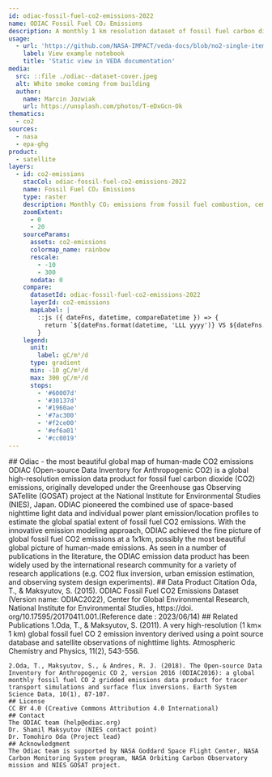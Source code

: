 ```yaml
---
id: odiac-fossil-fuel-co2-emissions-2022
name: ODIAC Fossil Fuel CO₂ Emissions 
description: A monthly 1 km resolution dataset of fossil fuel carbon dioxide emissions, version 2022
usage:
  - url: 'https://github.com/NASA-IMPACT/veda-docs/blob/no2-single-item-viz/example-notebooks/no2-single-item-vizualization.ipynb'
    label: View example notebook
    title: 'Static view in VEDA documentation'
media:
  src: ::file ./odiac--dataset-cover.jpeg
  alt: White smoke coming from building
  author:
    name: Marcin Jozwiak
    url: https://unsplash.com/photos/T-eDxGcn-Ok
thematics:
  - co2
sources:
  - nasa
  - epa-ghg
product:
  - satellite
layers:
  - id: co2-emissions
    stacCol: odiac-fossil-fuel-co2-emissions-2022
    name: Fossil Fuel CO₂ Emissions
    type: raster
    description: Monthly CO₂ emissions from fossil fuel combustion, cement production and gas flaring.
    zoomExtent:
      - 0
      - 20
    sourceParams:
      assets: co2-emissions
      colormap_name: rainbow
      rescale:
        - -10
        - 300
      nodata: 0
    compare:
      datasetId: odiac-fossil-fuel-co2-emissions-2022
      layerId: co2-emissions
      mapLabel: |
        ::js ({ dateFns, datetime, compareDatetime }) => {
          return `${dateFns.format(datetime, 'LLL yyyy')} VS ${dateFns.format(compareDatetime, 'LLL yyyy')}`;
        }
    legend:
      unit: 
        label: gC/m²/d
      type: gradient
      min: -10 gC/m²/d
      max: 300 gC/m²/d
      stops:
        - '#60007d'
        - '#30137d'
        - '#1960ae'
        - '#7ac300'
        - '#f2ce00'
        - '#ef6a01'
        - '#cc0019'
---
```


<Block>
  <Prose>
    ## Odiac - the most beautiful global map of human-made CO2 emissions 
    ODIAC (Open-source Data Inventory for Anthropogenic CO2) is a global high-resolution emission data product for fossil fuel carbon dioxide (CO2) emissions, originally developed under the Greenhouse gas Observing SATellite (GOSAT) project at the National Institute for Environmental Studies (NIES), Japan. ODIAC pioneered the combined use of space-based nighttime light data and individual power plant emission/location profiles to estimate the global spatial extent of fossil fuel CO2 emissions. With the innovative emission modeling approach, ODIAC achieved the fine picture of global fossil fuel CO2 emissions at a 1x1km, possibly the most beautiful global picture of human-made emissions. As seen in a number of publications in the literature, the ODIAC emission data product has been widely used by the international research community for a variety of research applications (e.g. CO2 flux inversion, urban emission estimation, and observing system design experiments). 
    ## Data Product Citation
    Oda, T., & Maksyutov, S. (2015). ODIAC Fossil Fuel CO2 Emissions Dataset (Version name: ODIAC2022), Center for Global Environmental Research, National Institute for Environmental Studies, https://doi. org/10.17595/20170411.001.(Reference date : 2023/06/14)
    ## Related Publications
    1.Oda, T., & Maksyutov, S. (2011). A very high-resolution (1 km× 1 km) global fossil fuel CO 2 emission inventory derived using a point source database and satellite observations of nighttime lights. Atmospheric Chemistry and Physics, 11(2), 543-556.
    
    2.Oda, T., Maksyutov, S., & Andres, R. J. (2018). The Open-source Data Inventory for Anthropogenic CO 2, version 2016 (ODIAC2016): a global monthly fossil fuel CO 2 gridded emissions data product for tracer transport simulations and surface flux inversions. Earth System Science Data, 10(1), 87-107.
    ## License
    CC BY 4.0 (Creative Commons Attribution 4.0 International)
    ## Contact
    The ODIAC team (help@odiac.org)
    Dr. Shamil Maksyutov (NIES contact point)
    Dr. Tomohiro Oda (Project lead)
    ## Acknowledgment
    The Odiac team is supported by NASA Goddard Space Flight Center, NASA Carbon Monitoring System program, NASA Orbiting Carbon Observatory mission and NIES GOSAT project.​
  </Prose>
</Block>
